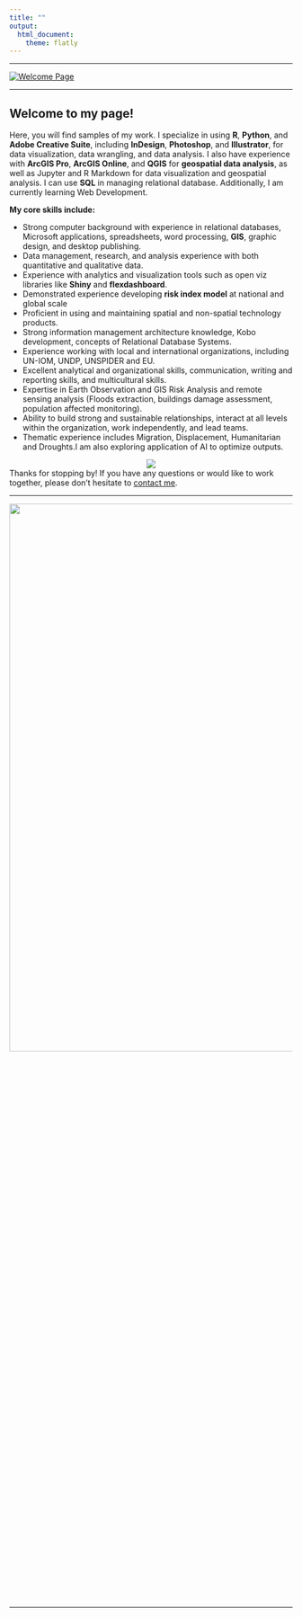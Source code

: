 ```yaml
---
title: ""
output: 
  html_document:
    theme: flatly
---
```



<hr>

<a href="https://github.com/Otomisin?tab=repositories">
  <img src="images/WelcomePage.png" alt="Welcome Page">
</a>

<hr>

## **Welcome to my page!**
Here, you will find samples of my work. I specialize in using **R**, **Python**, and **Adobe Creative Suite**, including **InDesign**, **Photoshop**, and **Illustrator**, for data visualization, data wrangling, and data analysis. I also have experience with **ArcGIS Pro**, **ArcGIS Online**, and **QGIS** for **geospatial data analysis**, as well as Jupyter and R Markdown for data visualization and geospatial analysis. I can use **SQL** in managing relational database. Additionally, I am currently learning Web Development.


<!-- <center><img src="https://media.giphy.com/media/wLNuW1tCKRiPmDV5Y4/giphy.gif"></center> -->



**My core skills include:**

- Strong computer background with experience in relational databases, Microsoft applications, spreadsheets, word processing, **GIS**, graphic design, and desktop publishing.
- Data management, research, and analysis experience with both quantitative and qualitative data.
- Experience with analytics and visualization tools such as open viz libraries like **Shiny** and **flexdashboard**.
- Demonstrated experience developing **risk index model** at national and global scale
- Proficient in using and maintaining spatial and non-spatial technology products.
- Strong information management architecture knowledge, Kobo development, concepts of
Relational Database Systems.
- Experience working with local and international organizations, including UN-IOM, UNDP, UNSPIDER and EU.
- Excellent analytical and organizational skills, communication, writing and reporting skills, and multicultural skills.
- Expertise in Earth Observation and GIS Risk Analysis and remote sensing analysis (Floods
extraction, buildings damage assessment, population affected monitoring).
- Ability to build strong and sustainable relationships, interact at all levels within the organization, work independently, and lead teams. 
- Thematic experience includes Migration, Displacement, Humanitarian and Droughts.I am also exploring application of AI to optimize outputs.

<center><img src="https://media.giphy.com/media/v1.Y2lkPTc5MGI3NjExZDAwNjJiYjBlNGI1YTk1NWZkYmYxOWYyNGRkMjY1MGVlNzY3YzI0MSZjdD1n/33PMXr72xOqBdOUzTO/giphy.gif"></center>

Thanks for stopping by! If you have any questions or would like to work together, please don't hesitate to [contact me](mailto:orenaiket@yahoo.com).
<hr>
![](images/Page1.png){ width=200% height=50% }
<hr>
<div class="icons">
  <a href="mailto:orenaiket(@)yahoo.com"><i class="fas fa-envelope fa-2x"></i></a>
  <a href="https://twitter.com/orenaiket"><i class="fab fa-twitter fa-2x"></i></a>
  <a href="https://www.linkedin.com/in/tosin-orenaike"><i class="fab fa-linkedin fa-2x"></i></a>
  <a href="https://github.com/Otomisin"><i class="fab fa-github fa-2x"></i></a>
</div>
<link rel="stylesheet" href="https://use.fontawesome.com/releases/v5.15.3/css/all.css">


